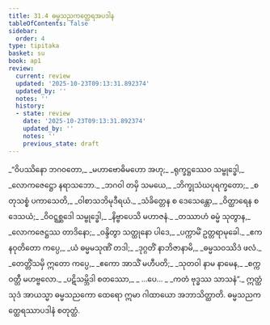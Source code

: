 ```yaml
---
title: 31.4 ဓမ္မသညကတ္ထေရအပဒါန
tableOfContents: false
sidebar:
  order: 4
type: tipitaka
basket: su
book: ap1
review:
  current: review
  updated: '2025-10-23T09:13:31.892374'
  updated_by: ''
  notes: ''
  history:
  - state: review
    date: '2025-10-23T09:13:31.892374'
    updated_by: ''
    notes: ''
    previous_state: draft
---
```



<ReviewStatus review={frontmatter.review} showDetails={true} />

<HypothesisAnnotation frontmatter={frontmatter} />

<DynamicBreadcrumb />

<Division number="13" book="ap1" e="ch" v="20" p="283">

<Paragraph number="3450" type="verses" book="ap1">
_“ဝိပဿိနော ဘဂဝတော,_  
_မဟာဗောဓိမဟော အဟု;_  
_ရုက္ခဋ္ဌဿေဝ သမ္ဗုဒ္ဓေါ,_  
_လောကဇေဋ္ဌော နရာသဘော._  

</Paragraph>

</Division>
<Division number="14" book="ap1" e="ch" v="20" p="283">

<Paragraph number="3451" type="verses" book="ap1">
_ဘဂဝါ တမှိ သမယေ,_  
_ဘိက္ခုသံဃပုရက္ခတော;_  
_စတုသစ္စံ ပကာသေတိ,_  
_ဝါစာသဘိမုဒီရယံ._  

</Paragraph>

</Division>
<Division number="15" book="ap1" e="ch" v="20" p="283">

<Paragraph number="3452" type="verses" book="ap1">
_သံခိတ္တေန စ ဒေသေန္တော,_  
_ဝိတ္ထာရေန စ ဒေသယံ;_  
_ဝိဝဋ္ဋစ္ဆဒေါ သမ္ဗုဒ္ဓေါ,_  
_နိဗ္ဗာပေသိ မဟာဇနံ._  

</Paragraph>

</Division>
<Division number="16" book="ap1" e="ch" v="20" p="283">

<Paragraph number="3453" type="verses" book="ap1">
_တဿာဟံ ဓမ္မံ သုတွာန,_  
_လောကဇေဋ္ဌဿ တာဒိနော;_  
_ဝန္ဒိတွာ သတ္ထုနော ပါဒေ,_  
_ပက္ကာမိံ ဥတ္တရာမုခေါ._  

</Paragraph>

</Division>
<Division number="17" book="ap1" e="ch" v="20" p="283">

<Paragraph number="3454" type="verses" book="ap1">
_ဧကနဝုတိတော ကပ္ပေ,_  
_ယံ ဓမ္မမသုဏိံ တဒါ;_  
_ဒုဂ္ဂတိံ နာဘိဇာနာမိ,_  
_ဓမ္မသဝဿိဒံ ဖလံ._  

</Paragraph>

</Division>
<Division number="18" book="ap1" e="ch" v="20" p="284">

<Paragraph number="3455" type="verses" book="ap1">
_တေတ္တိံသမှိ ဣတော ကပ္ပေ,_  
_ဧကော အာသိံ မဟီပတိ;_  
_သုတဝါ နာမ နာမေန,_  
_စက္ကဝတ္တီ မဟဗ္ဗလော._  

</Paragraph>

</Division>
<Division number="19" book="ap1" e="ch" v="20" p="284">

<Paragraph number="3456" type="verses" book="ap1">
_ပဋိသမ္ဘိဒါ စတဿော,_  
_ …ပေ… _  
_ကတံ ဗုဒ္ဓဿ သာသနံ”._  

</Paragraph>

<Paragraph number="3457" book="ap1">
ဣတ္ထံ သုဒံ အာယသ္မာ ဓမ္မသညကော ထေရော ဣမာ ဂါထာယော အဘာသိတ္ထာတိ.

</Paragraph>
</Division>

<Paragraph number="3458" type="center" book="ap1">
ဓမ္မသညကတ္ထေရဿာပဒါနံ စတုတ္ထံ.
</Paragraph>